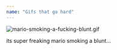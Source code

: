 ```yaml
---
name: "Gifs that go hard"
---
```


![mario-smoking-a-fucking-blunt.gif](/asset/mario-smoking-a-fucking-blunt_1738291015557_0.gif)

its super freaking mario smoking a blunt...

